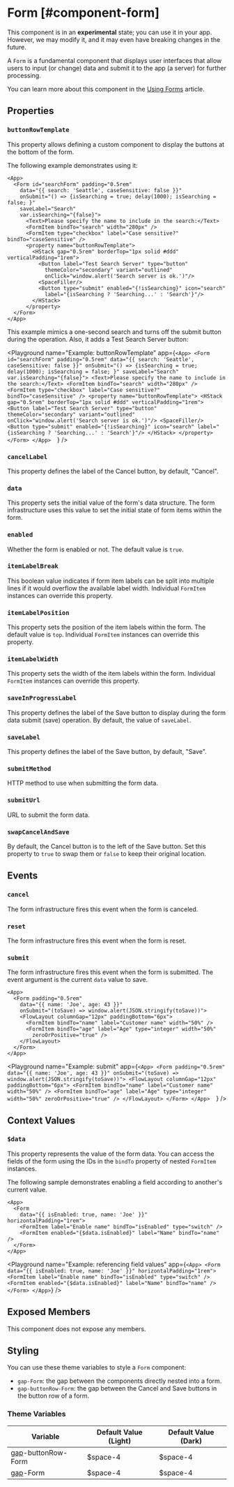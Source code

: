 
# Form [#component-form]

<Callout type="warning" emoji="📔">This component is in an **experimental** state; you can use it in your app. However, we may modify it, and it may even have breaking changes in the future.</Callout>

A `Form` is a fundamental component that displays user interfaces that allow users to input (or change) data and submit it to the app (a server) for further processing.

You can learn more about this component in the [Using Forms](/learning/using-components/forms/) article.

## Properties

### `buttonRowTemplate`

This property allows defining a custom component to display the buttons at the bottom of the form.

The following example demonstrates using it:

```ueml copy {10-19}
<App>
  <Form id="searchForm" padding="0.5rem"
    data="{{ search: 'Seattle', caseSensitive: false }}"
    onSubmit="() => {isSearching = true; delay(1000); isSearching = false; }"
    saveLabel="Search"
    var.isSearching="{false}">
      <Text>Please specify the name to include in the search:</Text>
      <FormItem bindTo="search" width="280px" />
      <FormItem type="checkbox" label="Case sensitive?" bindTo="caseSensitive" />
      <property name="buttonRowTemplate">
        <HStack gap="0.5rem" borderTop="1px solid #ddd" verticalPadding="1rem">
          <Button label="Test Search Server" type="button"
            themeColor="secondary" variant="outlined"
            onClick="window.alert('Search server is ok.')"/>
          <SpaceFiller/>
          <Button type="submit" enabled="{!isSearching}" icon="search"
            label="{isSearching ? 'Searching...' : 'Search'}"/>
        </HStack>
      </property>
  </Form>
</App>  
```

This example mimics a one-second search and turns off the submit button during the operation. Also, it adds a Test Search Server button:

<Playground
  name="Example: buttonRowTemplate"
  app={`
    <App>
      <Form id="searchForm" padding="0.5rem"
        data="{{ search: 'Seattle', caseSensitive: false }}"
        onSubmit="() => {isSearching = true; delay(1000); isSearching = false; }"
        saveLabel="Search"
        var.isSearching="{false}">
          <Text>Please specify the name to include in the search:</Text>
          <FormItem bindTo="search" width="280px" />
          <FormItem type="checkbox" label="Case sensitive?" bindTo="caseSensitive" />
          <property name="buttonRowTemplate">
            <HStack gap="0.5rem" borderTop="1px solid #ddd" verticalPadding="1rem">
              <Button label="Test Search Server" type="button"
                themeColor="secondary" variant="outlined"
                onClick="window.alert('Search server is ok.')"/>
              <SpaceFiller/>
              <Button type="submit" enabled="{!isSearching}" icon="search"
                label="{isSearching ? 'Searching...' : 'Search'}"/>
            </HStack>
          </property>
      </Form>
    </App>  
  `}
/>

### `cancelLabel`

This property defines the label of the Cancel button, by default, "Cancel".

### `data`

This property sets the initial value of the form's data structure. The form infrastructure uses this value to set the initial state of form items within the form.

### `enabled`

Whether the form is enabled or not. The default value is `true`.

### `itemLabelBreak`

This boolean value indicates if form item labels can be split into multiple lines if it would overflow the available label width. Individual `FormItem` instances can override this property.

### `itemLabelPosition`

This property sets the position of the item labels within the form. The default value is `top`. Individual `FormItem` instances can override this property.

### `itemLabelWidth`

This property sets the width of the item labels within the form. Individual `FormItem` instances can override this property.

### `saveInProgressLabel`

This property defines the label of the Save button to display during the form data submit (save) operation. By default, the value of `saveLabel`.

### `saveLabel`

This property defines the label of the Save button, by default, "Save".

### `submitMethod`

HTTP method to use when submitting the form data.

### `submitUrl`

URL to submit the form data.

### `swapCancelAndSave`

By default, the Cancel button is to the left of the Save button. Set this property to `true` to swap them or `false` to keep their original location.

## Events

### `cancel`

The form infrastructure fires this event when the form is canceled.

### `reset`

The form infrastructure fires this event when the form is reset.

### `submit`

The form infrastructure fires this event when the form is submitted. The event argument is the current `data` value to save.

```ueml copy {4}
<App>
  <Form padding="0.5rem"
    data="{{ name: 'Joe', age: 43 }}"
    onSubmit="(toSave) => window.alert(JSON.stringify(toSave))">
    <FlowLayout columnGap="12px" paddingBottom="6px">
      <FormItem bindTo="name" label="Customer name" width="50%" />
      <FormItem bindTo="age" label="Age" type="integer" width="50%"
        zeroOrPositive="true" />
    </FlowLayout>
  </Form>
</App>  
```

<Playground
  name="Example: submit"
  app={`
    <App>
      <Form padding="0.5rem"
        data="{{ name: 'Joe', age: 43 }}"
        onSubmit="(toSave) => window.alert(JSON.stringify(toSave))">
        <FlowLayout columnGap="12px" paddingBottom="6px">
          <FormItem bindTo="name" label="Customer name" width="50%" />
          <FormItem bindTo="age" label="Age" type="integer" width="50%"
            zeroOrPositive="true" />
        </FlowLayout>
      </Form>
    </App>  
  `}
/>

## Context Values

### `$data`

This property represents the value of the form data. You can access the fields of the form using the IDs in the `bindTo` property of nested `FormItem` instances.

The following sample demonstrates enabling a field according to another's current value.

```ueml copy {5}
<App>
  <Form
    data="{{ isEnabled: true, name: 'Joe' }}" horizontalPadding="1rem">
    <FormItem label="Enable name" bindTo="isEnabled" type="switch" />
    <FormItem enabled="{$data.isEnabled}" label="Name" bindTo="name" />
  </Form>
</App>
```

<Playground
  name="Example: referencing field values"
  app={`
    <App>
      <Form
        data="{{ isEnabled: true, name: 'Joe' }}" horizontalPadding="1rem">
        <FormItem label="Enable name" bindTo="isEnabled" type="switch" />
        <FormItem enabled="{$data.isEnabled}" label="Name" bindTo="name" />
      </Form>
    </App>
  `}
/>

## Exposed Members

This component does not expose any members.

## Styling

You can use these theme variables to style a `Form` component:

- `gap-Form`: the gap between the components directly nested into a form.
- `gap-buttonRow-Form`: the gap between the Cancel and Save buttons in the button row of a form.

### Theme Variables

| Variable | Default Value (Light) | Default Value (Dark) |
| --- | --- | --- |
| [gap](../styles-and-themes/common-units/#size)-buttonRow-Form | $space-4 | $space-4 |
| [gap](../styles-and-themes/common-units/#size)-Form | $space-4 | $space-4 |


